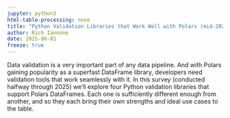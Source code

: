```yaml
---
jupyter: python3
html-table-processing: none
title: "Python Validation Libraries that Work Well with Polars (mid-2025 Edition)"
author: Rich Iannone
date: 2025-06-01
freeze: true
---
```


Data validation is a very important part of any data pipeline. And with Polars gaining popularity as
a superfast DataFrame library, developers need validation tools that work seamlessly with it. In
this survey (conducted halfway through 2025) we'll explore four Python validation libraries that
support Polars DataFrames. Each one is sufficiently different enough from another, and so they each
bring their own strengths and ideal use cases to the table.
